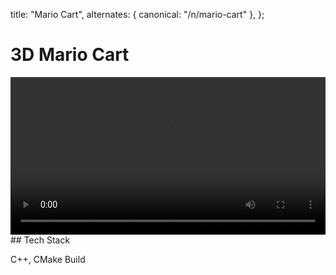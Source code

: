 
  title: "Mario Cart",
  alternates: { canonical: "/n/mario-cart" },
};

# 3D Mario Cart

<AnimatedName />
<div style={{ maxWidth: "100%", marginBottom: "2rem" }}>
  <video autoPlay loop width="100%" style={{ maxWidth: "100%" }}>
    <source
      src="https://xkkrtgxdkuolnlfvcpey.supabase.co/storage/v1/object/public/videos//Screen%20Recording%202025-03-11%20at%2011.21.03%20AM.mov"
      type="video/mp4"
    />
    Your browser does not support the video tag.
  </video>
</div>
## Tech Stack

C++, CMake Build
